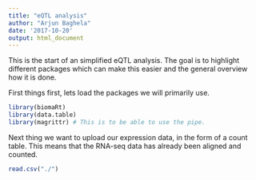 ```yaml
---
title: "eQTL analysis"
author: "Arjun Baghela"
date: '2017-10-20'
output: html_document
---
```


This is the start of an simplified eQTL analysis. The goal is to highlight different packages which can make this easier and the general overview how it is done.


First things first, lets load the packages we will primarily use. 
```r
library(biomaRt)
library(data.table)
library(magrittr) # This is to be able to use the pipe. 
```

Next thing we want to upload our expression data, in the form of a count table. This means that the RNA-seq data has already been aligned and counted. 
```r
read.csv("./")
```

